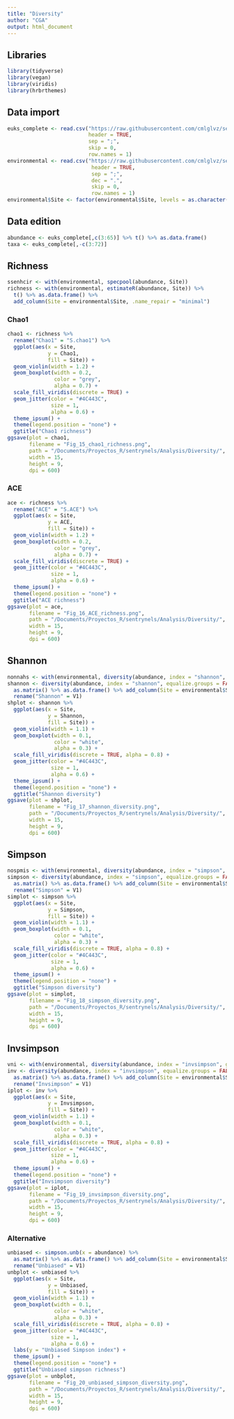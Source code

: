 ```yaml
---
title: "Diversity"
author: "CGA"
output: html_document
---
```


## Libraries

```r
library(tidyverse)
library(vegan)
library(viridis)
library(hrbrthemes)
```

## Data import

```r
euks_complete <- read.csv("https://raw.githubusercontent.com/cmlglvz/sentrynels/main/Data/Characterization/Eukaryotes_characterization.csv", 
                          header = TRUE, 
                          sep = ";", 
                          skip = 0, 
                          row.names = 1)
environmental <- read.csv("https://raw.githubusercontent.com/cmlglvz/sentrynels/main/Data/Diversity/Environmental_data.csv", 
                           header = TRUE, 
                           sep = ";", 
                           dec = ".", 
                           skip = 0,
                           row.names = 1)
environmental$Site <- factor(environmental$Site, levels = as.character(unique(environmental$Site)))
```

## Data edition

```r
abundance <- euks_complete[,c(3:65)] %>% t() %>% as.data.frame()
taxa <- euks_complete[,-c(3:72)]
```

## Richness

```r
ssenhcir <- with(environmental, specpool(abundance, Site))
richness <- with(environmental, estimateR(abundance, Site)) %>% 
  t() %>% as.data.frame() %>% 
  add_column(Site = environmental$Site, .name_repair = "minimal")
```

### Chao1

```r
chao1 <- richness %>% 
  rename("Chao1" = "S.chao1") %>% 
  ggplot(aes(x = Site,
             y = Chao1,
             fill = Site)) + 
  geom_violin(width = 1.2) + 
  geom_boxplot(width = 0.2, 
               color = "grey", 
               alpha = 0.7) + 
  scale_fill_viridis(discrete = TRUE) + 
  geom_jitter(color = "#4C443C", 
              size = 1, 
              alpha = 0.6) +
  theme_ipsum() + 
  theme(legend.position = "none") + 
  ggtitle("Chao1 richness")
ggsave(plot = chao1,
       filename = "Fig_15_chao1_richness.png", 
       path = "/Documents/Proyectos_R/sentrynels/Analysis/Diversity/", 
       width = 15, 
       height = 9, 
       dpi = 600)
```

### ACE

```r
ace <- richness %>% 
  rename("ACE" = "S.ACE") %>% 
  ggplot(aes(x = Site,
             y = ACE,
             fill = Site)) + 
  geom_violin(width = 1.2) + 
  geom_boxplot(width = 0.2, 
               color = "grey", 
               alpha = 0.7) + 
  scale_fill_viridis(discrete = TRUE) + 
  geom_jitter(color = "#4C443C", 
              size = 1, 
              alpha = 0.6) +
  theme_ipsum() + 
  theme(legend.position = "none") + 
  ggtitle("ACE richness")
ggsave(plot = ace,
       filename = "Fig_16_ACE_richness.png", 
       path = "/Documents/Proyectos_R/sentrynels/Analysis/Diversity/", 
       width = 15, 
       height = 9, 
       dpi = 600)
```

## Shannon

```r
nonnahs <- with(environmental, diversity(abundance, index = "shannon", groups = Site, equalize.groups = FALSE))
shannon <- diversity(abundance, index = "shannon", equalize.groups = FALSE) %>% 
  as.matrix() %>% as.data.frame() %>% add_column(Site = environmental$Site, .name_repair = "minimal") %>% 
  rename("Shannon" = V1)
shplot <- shannon %>% 
  ggplot(aes(x = Site, 
             y = Shannon, 
             fill = Site)) + 
  geom_violin(width = 1.1) + 
  geom_boxplot(width = 0.1, 
               color = "white", 
               alpha = 0.3) + 
  scale_fill_viridis(discrete = TRUE, alpha = 0.8) + 
  geom_jitter(color = "#4C443C", 
              size = 1, 
              alpha = 0.6) + 
  theme_ipsum() + 
  theme(legend.position = "none") + 
  ggtitle("Shannon diversity")
ggsave(plot = shplot,
       filename = "Fig_17_shannon_diversity.png", 
       path = "/Documents/Proyectos_R/sentrynels/Analysis/Diversity/", 
       width = 15, 
       height = 9, 
       dpi = 600)
```

## Simpson

```r
nospmis <- with(environmental, diversity(abundance, index = "simpson", groups = Site, equalize.groups = FALSE))
simpson <- diversity(abundance, index = "simpson", equalize.groups = FALSE) %>% 
  as.matrix() %>% as.data.frame() %>% add_column(Site = environmental$Site, .name_repair = "minimal") %>% 
  rename("Simpson" = V1)
simplot <- simpson %>% 
  ggplot(aes(x = Site, 
             y = Simpson, 
             fill = Site)) + 
  geom_violin(width = 1.1) + 
  geom_boxplot(width = 0.1, 
               color = "white", 
               alpha = 0.3) + 
  scale_fill_viridis(discrete = TRUE, alpha = 0.8) + 
  geom_jitter(color = "#4C443C", 
              size = 1, 
              alpha = 0.6) + 
  theme_ipsum() + 
  theme(legend.position = "none") + 
  ggtitle("Simpson diversity")
ggsave(plot = simplot,
       filename = "Fig_18_simpson_diversity.png", 
       path = "/Documents/Proyectos_R/sentrynels/Analysis/Diversity/", 
       width = 15, 
       height = 9, 
       dpi = 600)
```

## Invsimpson

```r
vni <- with(environmental, diversity(abundance, index = "invsimpson", groups = Site, equalize.groups = FALSE))
inv <- diversity(abundance, index = "invsimpson", equalize.groups = FALSE) %>% 
  as.matrix() %>% as.data.frame() %>% add_column(Site = environmental$Site, .name_repair = "minimal") %>% 
  rename("Invsimpson" = V1)
iplot <- inv %>% 
  ggplot(aes(x = Site, 
             y = Invsimpson, 
             fill = Site)) + 
  geom_violin(width = 1.1) + 
  geom_boxplot(width = 0.1, 
               color = "white", 
               alpha = 0.3) + 
  scale_fill_viridis(discrete = TRUE, alpha = 0.8) + 
  geom_jitter(color = "#4C443C", 
              size = 1, 
              alpha = 0.6) + 
  theme_ipsum() + 
  theme(legend.position = "none") + 
  ggtitle("Invsimpson diversity")
ggsave(plot = iplot,
       filename = "Fig_19_invsimpson_diversity.png", 
       path = "/Documents/Proyectos_R/sentrynels/Analysis/Diversity/", 
       width = 15, 
       height = 9, 
       dpi = 600)
```

### Alternative

```r
unbiased <- simpson.unb(x = abundance) %>% 
  as.matrix() %>% as.data.frame() %>% add_column(Site = environmental$Site, .name_repair = "minimal") %>% 
  rename("Unbiased" = V1)
unbplot <- unbiased %>% 
  ggplot(aes(x = Site, 
             y = Unbiased, 
             fill = Site)) + 
  geom_violin(width = 1.1) + 
  geom_boxplot(width = 0.1, 
               color = "white", 
               alpha = 0.3) + 
  scale_fill_viridis(discrete = TRUE, alpha = 0.8) + 
  geom_jitter(color = "#4C443C", 
              size = 1, 
              alpha = 0.6) + 
  labs(y = "Unbiased Simpson index") + 
  theme_ipsum() + 
  theme(legend.position = "none") + 
  ggtitle("Unbiased simpson richness")
ggsave(plot = unbplot,
       filename = "Fig_20_unbiased_simpson_diversity.png", 
       path = "/Documents/Proyectos_R/sentrynels/Analysis/Diversity/", 
       width = 15, 
       height = 9, 
       dpi = 600)
```

